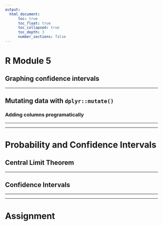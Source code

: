 ```yaml
---
output:
  html_document:
      toc: true
      toc_float: true
      toc_collapsed: true
      toc_depth: 3
      number_sections: false
---
```


# R Module 5


## Graphing confidence intervals

***

## Mutating data with `dplyr::mutate()`


### Adding columns programatically


***
***


# Probability and Confidence Intervals


## Central Limit Theorem

***

## Confidence Intervals



***
***

# Assignment
